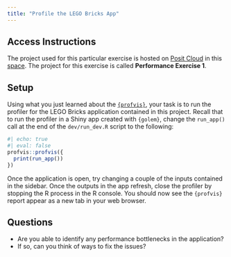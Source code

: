 ```yaml
---
title: "Profile the LEGO Bricks App"
---
```


## Access Instructions

The project used for this particular exercise is hosted on [Posit Cloud](https://posit.cloud) in this [space](https://posit.cloud/spaces/400774/join?access_code=DDgV_peF5WCCCpB5JHjQtMN2aHByWoNF0k5p8Wp7). The project for this exercise is called **Performance Exercise 1**.

## Setup

Using what you just learned about the [`{profvis}`](http://rstudio.github.io/profvis/examples.html#example-3---profiling-a-shiny-application), your task is to run the profiler for the LEGO Bricks application contained in this project. Recall that to run the profiler in a Shiny app created with `{golem}`, change the `run_app()` call at the end of the `dev/run_dev.R` script to the following:

```r
#| echo: true
#| eval: false
profvis::profvis({
  print(run_app())
})
```

Once the application is open, try changing a couple of the inputs contained in the sidebar. Once the outputs in the app refresh, close the profiler by stopping the R process in the R console. You should now see the `{profvis}` report appear as a new tab in your web browser.

## Questions

* Are you able to identify any performance bottlenecks in the application?
* If so, can you think of ways to fix the issues?
